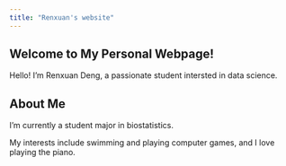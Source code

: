 ```yaml
---
title: "Renxuan's website"
---
```


## Welcome to My Personal Webpage!

Hello! I'm Renxuan Deng, a passionate student intersted in data science.

## About Me

I'm currently a student major in biostatistics.

My interests include swimming and playing computer games, and I love playing the piano.